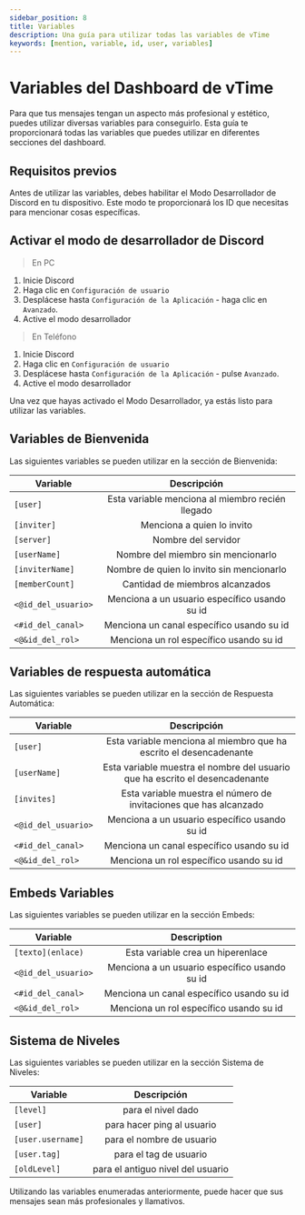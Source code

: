 ```yaml
---
sidebar_position: 8
title: Variables
description: Una guía para utilizar todas las variables de vTime
keywords: [mention, variable, id, user, variables]
---
```


# Variables del Dashboard de vTime

Para que tus mensajes tengan un aspecto más profesional y estético, puedes utilizar diversas variables para conseguirlo. Esta guía te proporcionará todas las variables que puedes utilizar en diferentes secciones del dashboard.

## Requisitos previos

Antes de utilizar las variables, debes habilitar el Modo Desarrollador de Discord en tu dispositivo. Este modo te proporcionará los ID que necesitas para mencionar cosas específicas.

## Activar el modo de desarrollador de Discord

> En PC

1. Inicie Discord
2. Haga clic en `Configuración de usuario`
3. Desplácese hasta `Configuración de la Aplicación` - haga clic en `Avanzado`.
4. Active el modo desarrollador

> En Teléfono

1. Inicie Discord
2. Haga clic en `Configuración de usuario`
3. Desplácese hasta `Configuración de la Aplicación` - pulse `Avanzado`.
4. Active el modo desarrollador

Una vez que hayas activado el Modo Desarrollador, ya estás listo para utilizar las variables.

## Variables de Bienvenida

Las siguientes variables se pueden utilizar en la sección de Bienvenida:

| Variable            |                   Descripción                    |
| ------------------- | :----------------------------------------------: |
| `[user]`            | Esta variable menciona al miembro recién llegado |
| `[inviter]`         |            Menciona a quien lo invito            |
| `[server]`          |               Nombre del servidor                |
| `[userName]`        |        Nombre del miembro sin mencionarlo        |
| `[inviterName]`     |    Nombre de quien lo invito sin mencionarlo     |
| `[memberCount]`     |         Cantidad de miembros alcanzados          |
| `<@id_del_usuario>` |  Menciona a un usuario específico usando su id   |
| `<#id_del_canal>`   |    Menciona un canal específico usando su id     |
| `<@&id_del_rol>`    |     Menciona un rol específico usando su id      |

## Variables de respuesta automática

Las siguientes variables se pueden utilizar en la sección de Respuesta Automática:

| Variable            |                                 Descripción                                  |
| ------------------- | :--------------------------------------------------------------------------: |
| `[user]`            |      Esta variable menciona al miembro que ha escrito el desencadenante      |
| `[userName]`        | Esta variable muestra el nombre del usuario que ha escrito el desencadenante |
| `[invites]`         |      Esta variable muestra el número de invitaciones que has alcanzado       |
| `<@id_del_usuario>` |                Menciona a un usuario específico usando su id                 |
| `<#id_del_canal>`   |                  Menciona un canal específico usando su id                   |
| `<@&id_del_rol>`    |                   Menciona un rol específico usando su id                    |

## Embeds Variables

Las siguientes variables se pueden utilizar en la sección Embeds:

| Variable            |                  Description                  |
| ------------------- | :-------------------------------------------: |
| `[texto](enlace)`   |       Esta variable crea un hiperenlace       |
| `<@id_del_usuario>` | Menciona a un usuario específico usando su id |
| `<#id_del_canal>`   |   Menciona un canal específico usando su id   |
| `<@&id_del_rol>`    |    Menciona un rol específico usando su id    |

## Sistema de Niveles

Las siguientes variables se pueden utilizar en la sección Sistema de Niveles:

| Variable          |            Descripción            |
| ----------------- | :-------------------------------: |
| `[level]`         |        para el nivel dado         |
| `[user] `         |    para hacer ping al usuario     |
| `[user.username]` |     para el nombre de usuario     |
| `[user.tag]`      |      para el tag de usuario       |
| `[oldLevel] `     | para el antiguo nivel del usuario |

Utilizando las variables enumeradas anteriormente, puede hacer que sus mensajes sean más profesionales y llamativos.
